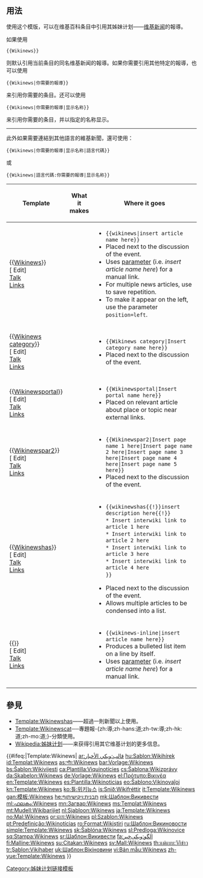 <noinclude>{{template doc page viewed directly}}</noinclude>
<!-- 在本行下編輯模板說明 -->

== 用法 ==
使用这个模版，可以在维基百科条目中引用其姊妹计划——[[维基新闻]]的報導。

如果使用
 <nowiki>{{Wikinews}}</nowiki>
则默认引用当前条目的同名维基新闻的報導。如果你需要引用其他特定的報導，也可以使用
 <nowiki>{{Wikinews|你需要的報導}}</nowiki>
来引用你需要的条目。还可以使用
 <nowiki>{{Wikinews|你需要的報導|显示名称}}</nowiki>
来引用你需要的条目，并以指定的名称显示。
----
此外如果需要連結到其他語言的維基新聞，還可使用：
 <nowiki>{{Wikinews|你需要的報導|显示名称|語言代碼}}</nowiki>
或
 <nowiki>{{Wikinews|語言代碼:你需要的報導|显示名称}}</nowiki>

{| border="1" cellspacing="0" cellpadding="3"
|-
! Template !! What it makes !! Where it goes
|-
| <nowiki>{{</nowiki>[[Template:Wikinews|Wikinews]]}} <br>
[{{SERVER}}{{localurl:Template:Wikinews|action=edit}} Edit] <br>
[[Template talk:Wikinews|Talk]] <br>
[[Special:Whatlinkshere/Template:Wikinews|Links]]
|
{{Wikinews|insert article name here}}
|

* <tt><nowiki>{{wikinews|insert article name here}}</nowiki></tt>
* Placed next to the discussion of the event.
* Uses [[parameter]] (i.e. ''insert article name here'') for a manual link.
* For multiple news articles, use {{tl|Wikinewshas}} to save repetition.
* To make it appear on the left, use the parameter <code>position=left</code>.
|-
| <nowiki>{{</nowiki>[[Template:Wikinews category|Wikinews category]]}} <br>
[{{SERVER}}{{localurl:Template:Wikinews category|action=edit}} Edit] <br>
[[Template talk:Wikinews category|Talk]] <br>
[[Special:Whatlinkshere/Template:Wikinews category|Links]]
|
{{Wikinews category|Insert category name here}}
|

* <tt><nowiki>{{Wikinews category|Insert category name here}}</nowiki></tt>
* Placed next to the discussion of the event.

|-
| <nowiki>{{</nowiki>[[Template:Wikinewsportal|Wikinewsportal]]}} <br>
[{{SERVER}}{{localurl:Template:Wikinewsportal|action=edit}} Edit] <br>
[[Template talk:Wikinewsportal|Talk]] <br>
[[Special:Whatlinkshere/Template:Wikinewsportal|Links]]
|
{{Wikinewsportal|Insert portal name here}}
|

* <tt><nowiki>{{Wikinewsportal|Insert portal name here}}</nowiki></tt>
* Placed on relevant article about place or topic near external links.

|-
| <nowiki>{{</nowiki>[[Template:Wikinewspar2|Wikinewspar2]]}} <br>
[{{SERVER}}{{localurl:Template:Wikinewspar2|action=edit}} Edit] <br>
[[Template talk:Wikinewspar2|Talk]] <br>
[[Special:Whatlinkshere/Template:Wikinewspar2|Links]]
|
{{Wikinewspar2|Insert page name 1 here|Insert page name 2 here|Insert page name 3 here|Insert page name 4 here|Insert page name 5 here}}
|

* <tt><nowiki>{{Wikinewspar2|Insert page name 1 here|Insert page name 2 here|Insert page name 3 here|Insert page name 4 here|Insert page name 5 here}}</nowiki></tt>
* Placed next to the discussion of the event.

|-
| <nowiki>{{</nowiki>[[Template:Wikinewshas|Wikinewshas]]}} <br>
[{{SERVER}}{{localurl:Template:Wikinewshas|action=edit}} Edit] <br>
[[Template talk:Wikinewshas|Talk]] <br>
[[Special:Whatlinkshere/Template:Wikinewshas|Links]]
|
{{Wikinewshas|insert description here|

* Insert interwiki link to article 1 here
* Insert interwiki link to article 2 here
* Insert interwiki link to article 3 here
* Insert interwiki link to article 4 here

}}
|

* <tt><nowiki>{{</nowiki>wikinewshas{{!}}insert description here{{!}}<br />* Insert interwiki link to article 1 here<br />* Insert interwiki link to article 2 here<br />* Insert interwiki link to article 3 here<br />* Insert interwiki link to article 4 here<br />}}</tt>

* Placed next to the discussion of the event.
* Allows multiple articles to be condensed into a list.

|-
| <nowiki>{{</nowiki>[[Template:Wikinews-inline|{{nowrap|Wikinews-inline}}]]}} <br>
[{{SERVER}}{{localurl:Template:Wikinews-inline|action=edit}} Edit] <br>
[[Template talk:Wikinews-inline|Talk]] <br>
[[Special:Whatlinkshere/Template:Wikinews-inline|Links]]
|
{{Wikinews-inline|insert article name here}}
|

* <tt><nowiki>{{wikinews-inline|insert article name here}}</nowiki></tt>
* Produces a bulleted list item on a line by itself.
* Uses [[parameter]] (i.e. ''insert article name here'') for a manual link.

|}

== 參見 ==
*[[Template:Wikinewshas]]——超過一則新聞以上使用。
*[[Template:Wikinewscat]]──專題報-{zh:導;zh-hans:道;zh-tw:導;zh-hk:道;zh-mo:道;}-分類使用。
*[[Wikipedia:姊妹计划]]——来获得引用其它维基计划的更多信息。
<includeonly>
{{#ifeq:{{FULLPAGENAME}}|Template:Wikinews|
<!-- 本行下加入模板的分類 -->
[[Category:姊妹计划链接模板]]
<!-- 本行下加入模板的跨語言鏈接 -->
[[ar:قالب:ويكي الأخبار]]
[[hu:Sablon:Wikihírek]]
[[id:Templat:Wikinews]]
[[as:সাঁচ:Wikinews]]
[[bar:Vorlage:Wikinews]]
[[bs:Šablon:Wikivijesti]]
[[ca:Plantilla:Viquinotícies]]
[[cs:Šablona:Wikizprávy]]
[[da:Skabelon:Wikinews]]
[[de:Vorlage:Wikinews]]
[[el:Πρότυπο:Βικινέα]]
[[en:Template:Wikinews]]
[[es:Plantilla:Wikinoticias]]
[[eo:Ŝablono:Vikinovaĵoj]]
[[kn:Template:Wikinews]]
[[ko:틀:위키뉴스]]
[[is:Snið:Wikifréttir]]
[[it:Template:Wikinews]]
[[gan:模板:Wikinews]]
[[he:תבנית:ויקישיתוף]]
[[mk:Шаблон:Викивести]]
[[ml:ഫലകം:Wikinews]]
[[mn:Загвар:Wikinews]]
[[ms:Templat:Wikinews]]
[[mt:Mudell:Wikibarijiet]]
[[nl:Sjabloon:Wikinews]]
[[ja:Template:Wikinews]]
[[no:Mal:Wikinews]]
[[or:ଛାଞ୍ଚ:Wikinews]]
[[pl:Szablon:Wikinews]]
[[pt:Predefinição:Wikinotícias]]
[[ro:Format:Wikiștiri]]
[[ru:Шаблон:Викиновости]]
[[simple:Template:Wikinews]]
[[sk:Šablóna:Wikinews]]
[[sl:Predloga:Wikinovice]]
[[sq:Stampa:Wikinews]]
[[sr:Шаблон:Викивести]]
[[fa:الگو:ویکی‌خبر]]
[[fi:Malline:Wikinews]]
[[su:Citakan:Wikinews]]
[[sv:Mall:Wikinews]]
[[th:แม่แบบ:วิกิข่าว]]
[[tr:Şablon:Vikihaber]]
[[uk:Шаблон:Вікіновини]]
[[vi:Bản mẫu:Wikinews]]
[[zh-yue:Template:Wikinews]]
}}
</includeonly>